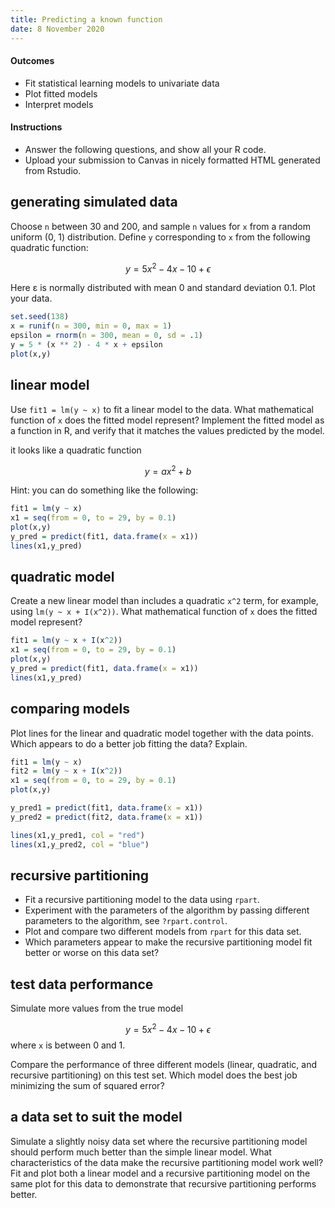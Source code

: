 ```yaml
---
title: Predicting a known function
date: 8 November 2020
---
```


#### Outcomes

- Fit statistical learning models to univariate data
- Plot fitted models
- Interpret models


#### Instructions

- Answer the following questions, and show all your R code.
- Upload your submission to Canvas in nicely formatted HTML generated from Rstudio.


## generating simulated data

Choose `n` between 30 and 200, and sample `n` values for `x` from a random uniform (0, 1) distribution.
Define `y` corresponding to `x` from the following quadratic function:

$$
y = 5x^2 - 4x - 10 + \epsilon
$$

Here ε is normally distributed with mean 0 and standard deviation 0.1.
Plot your data.

```r
set.seed(138)
x = runif(n = 300, min = 0, max = 1)
epsilon = rnorm(n = 300, mean = 0, sd = .1)
y = 5 * (x ** 2) - 4 * x + epsilon
plot(x,y)
```

## linear model

Use `fit1 = lm(y ~ x)` to fit a linear model to the data.
What mathematical function of `x` does the fitted model represent?
Implement the fitted model as a function in R, and verify that it matches the values predicted by the model.

it looks like a quadratic function

$$
y = ax^2 + b
$$

Hint: you can do something like the following:
```r
fit1 = lm(y ~ x)
x1 = seq(from = 0, to = 29, by = 0.1)
plot(x,y)
y_pred = predict(fit1, data.frame(x = x1))
lines(x1,y_pred)
```


## quadratic model

Create a new linear model than includes a quadratic `x^2` term, for example, using `lm(y ~ x + I(x^2))`.
What mathematical function of `x` does the fitted model represent?

```r
fit1 = lm(y ~ x + I(x^2))
x1 = seq(from = 0, to = 29, by = 0.1)
plot(x,y)
y_pred = predict(fit1, data.frame(x = x1))
lines(x1,y_pred)
```



## comparing models

Plot lines for the linear and quadratic model together with the data points.
Which appears to do a better job fitting the data?
Explain.

```r
fit1 = lm(y ~ x)
fit2 = lm(y ~ x + I(x^2))
x1 = seq(from = 0, to = 29, by = 0.1)
plot(x,y)

y_pred1 = predict(fit1, data.frame(x = x1))
y_pred2 = predict(fit2, data.frame(x = x1))

lines(x1,y_pred1, col = "red")
lines(x1,y_pred2, col = "blue")
```

## recursive partitioning

- Fit a recursive partitioning model to the data using `rpart`.
- Experiment with the parameters of the algorithm by passing different parameters to the algorithm, see `?rpart.control`.
- Plot and compare two different models from `rpart` for this data set.
- Which parameters appear to make the recursive partitioning model fit better or worse on this data set?


## test data performance

Simulate more values from the true model

$$
y = 5x^2 - 4x - 10 + \epsilon
$$
where `x` is between 0 and 1.

Compare the performance of three different models (linear, quadratic, and recursive partitioning) on this test set.
Which model does the best job minimizing the sum of squared error?


## a data set to suit the model

Simulate a slightly noisy data set where the recursive partitioning model should perform much better than the simple linear model.
What characteristics of the data make the recursive partitioning model work well?
Fit and plot both a linear model and a recursive partitioning model on the same plot for this data to demonstrate that recursive partitioning performs better.
